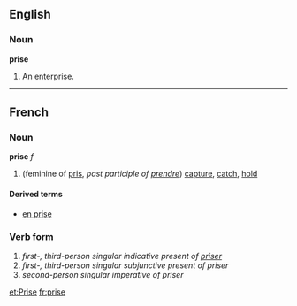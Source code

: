 {{rfd}}

==English==

===Noun===

'''prise'''

#An enterprise.

----

==French==
===Noun===
'''prise'''  ''f''

# (feminine of [[pris]], ''past participle of [[prendre]]'') [[capture]], [[catch]], [[hold]]

====Derived terms====
*[[en prise]]

===Verb form===

# ''first-, third-person singular indicative present of [[priser]]''
# ''first-, third-person singular subjunctive present of priser''
# ''second-person singular imperative of priser''

[[et:Prise]]
[[fr:prise]]